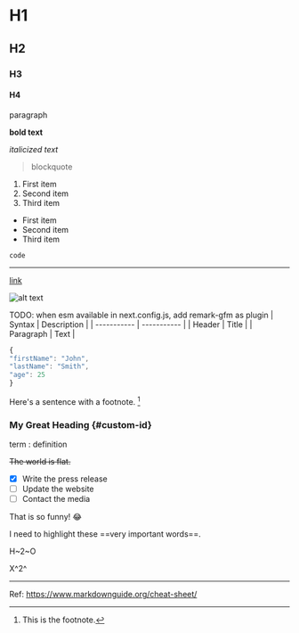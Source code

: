 
# H1
## H2
### H3
#### H4

paragraph

**bold text**

*italicized text*

> blockquote

1. First item
2. Second item
3. Third item

- First item
- Second item
- Third item

`code`

---

[link](https://link)

![alt text](/logo.png)

TODO: when esm available in next.config.js, add remark-gfm as plugin
	| Syntax | Description |
| ----------- | ----------- |
| Header | Title |
| Paragraph | Text |

```ts
{
"firstName": "John",
"lastName": "Smith",
"age": 25
}
```

Here's a sentence with a footnote. [^1]

[^1]: This is the footnote.

### My Great Heading \{#custom-id\}

term
: definition

~~The world is flat.~~

- [x] Write the press release
- [ ] Update the website
- [ ] Contact the media

That is so funny! :joy:

I need to highlight these ==very important words==.

H~2~O

X^2^

---
Ref: https://www.markdownguide.org/cheat-sheet/
